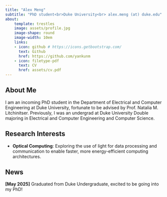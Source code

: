 ```yaml
---
title: "Alex Meng"
subtitle: "PhD student<br>Duke University<br> alex.meng (at) duke.edu"
about:
    template: trestles
    image: assets/profile.jpg
    image-shape: round
    image-width: 10em
    links:
    - icon: github # https://icons.getbootstrap.com/
      text: Github
      href: https://github.com/yankunm
    - icon: filetype-pdf
      text: CV
      href: assets/cv.pdf
---
```


## About Me

I am an incoming PhD student in the Department of Electrical and Computer Engineering at Duke University, fortunate to be advised by Prof. Natalia M. Litchinitser. Previously, I was an undergrad at Duke University Double majoring in Electrical and Computer Engineering and Computer Science.

## Research Interests
 
* **Optical Computing**: Exploring the use of light for data processing and communication to enable faster, more energy-efficient computing architectures.

## News

**[May 2025]** Graduated from Duke Undergraduate, excited to be going into my PhD!

<!-- ## Publications -->


<!-- ## Services -->
